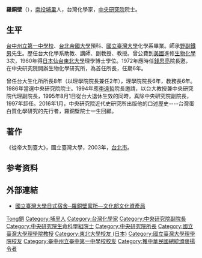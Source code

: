 
'''羅銅壁'''（{{bd|1927年|2月15日|2019年|5月13日|catIdx=Luo羅}}），[[南投縣|南投]][[埔里鎮|埔里]]人，台灣化學家，[[中央研究院|中央研究院]]院士。

== 生平 ==
[[台中州立第一中學校|台中州立第一中學校]]、[[台北帝國大學|台北帝國大學]]預科、[[國立臺灣大學|國立臺灣大學]]化學系畢業。師承[[野副鐵男|野副鐵男]]先生。歷任台大化學系助教、講師、副教授、教授。曾公費到[[美國|美國]]進修[[生物化學|生物化學]]3次，1960年得[[日本|日本]][[仙台|仙台]][[東北大學|東北大學]]理學博士學位。1972年應時任[[錢思亮|錢思亮]]院長邀，在中央研究院開辦生物化學研究所，為首任所長，任期6年。

曾任台大生化所所長8年（以理學院院長兼任2年），理學院院長6年，教務長6年。1986年當選中央研究院院士。1994年應[[李遠哲|李遠哲]]院長邀請，以台大教授兼中央研究院代理副院長，1995年8月1日從台大退休生效的同時，真除中央研究院副院長，1997年卸任。2016年1月，中央研究院近代史研究所出版他的口述歷史----台灣蛋白質化學研究的先行者，羅銅壁院士一生回顧。

== 著作 ==
《從帝大到臺大》，國立臺灣大學，2003年，[[台北市|台北市]]。

== 参考资料 ==
{{reflist}}

== 外部連結 ==
* [https://nchdb.boch.gov.tw/assets/advanceSearch/monument/20061101000001 國立臺灣大學日式宿舍─羅銅壁寓所—文化部文化資產局]

{{中央研究院第十六届院士}}

{{Authority control}}
{{DEFAULTSORT:Luo羅}}
[[Category:罗姓|Tong銅]]
[[Category:埔里人|Category:埔里人]]
[[Category:台灣化學家|Category:台灣化學家]]
[[Category:中央研究院副院長|Category:中央研究院副院長]]
[[Category:中央研究院生命科學組院士|Category:中央研究院生命科學組院士]]
[[Category:中央研究院所長|Category:中央研究院所長]]
[[Category:國立臺灣大學理學院教授|Category:國立臺灣大學理學院教授]]
[[Category:東北大學校友_(日本)|Category:東北大學校友 (日本)]]
[[Category:國立臺灣大學理學院校友|Category:國立臺灣大學理學院校友]]
[[Category:臺中州立臺中第一中學校校友|Category:臺中州立臺中第一中學校校友]]
[[Category:獲中華民國總統頒褒揚令者|Category:獲中華民國總統頒褒揚令者]]